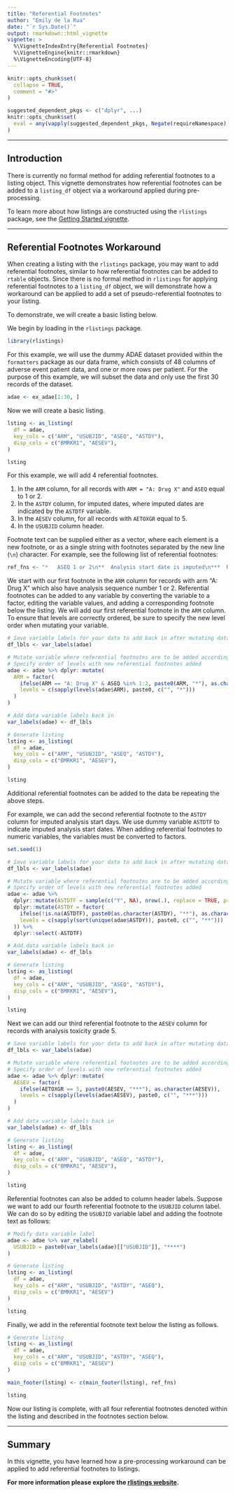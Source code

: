 ```yaml
---
title: "Referential Footnotes"
author: "Emily de la Rua"
date: "`r Sys.Date()`"
output: rmarkdown::html_vignette
vignette: >
  %\VignetteIndexEntry{Referential Footnotes}
  %\VignetteEngine{knitr::rmarkdown}
  %\VignetteEncoding{UTF-8}
---
```


```r
knitr::opts_chunk$set(
  collapse = TRUE,
  comment = "#>"
)

suggested_dependent_pkgs <- c("dplyr", ...)
knitr::opts_chunk$set(
  eval = any(vapply(suggested_dependent_pkgs, Negate(requireNamespace), logical(1), quietly = TRUE))
)
```

---------

## Introduction

There is currently no formal method for adding referential footnotes to a listing object. This vignette demonstrates how referential footnotes can be added to a `listing_df` object via a workaround applied during pre-processing.

To learn more about how listings are constructed using the `rlistings` package, see the [Getting Started vignette](rlistings.html).

---------

## Referential Footnotes Workaround

When creating a listing with the `rlistings` package, you may want to add referential footnotes, similar to how referential footnotes can be added to `rtable` objects. Since there is no formal method in `rlistings` for applying referential footnotes to a `listing_df` object, we will demonstrate how a workaround can be applied to add a set of pseudo-referential footnotes to your listing.

To demonstrate, we will create a basic listing below.

We begin by loading in the `rlistings` package.

```r
library(rlistings)
```

For this example, we will use the dummy ADAE dataset provided within the `formatters` package as our data frame, which consists of 48 columns of adverse event patient data, and one or more rows per patient. For the purpose of this example, we will subset the data and only use the first 30 records of the dataset.

```r
adae <- ex_adae[1:30, ]
```

Now we will create a basic listing.

```r
lsting <- as_listing(
  df = adae,
  key_cols = c("ARM", "USUBJID", "ASEQ", "ASTDY"),
  disp_cols = c("BMRKR1", "AESEV"),
)

lsting
```

For this example, we will add 4 referential footnotes.

1. In the `ARM` column, for all records with `ARM = "A: Drug X"` and `ASEQ` equal to 1 or 2.
2. In the `ASTDY` column, for imputed dates, where imputed dates are indicated by the `ASTDTF` variable.
3. In the `AESEV` column, for all records with `AETOXGR` equal to 5.
3. In the `USUBJID` column header.

Footnote text can be supplied either as a vector, where each element is a new footnote, or as a single string with footnotes separated by the new line (`\n`) character. For example, see the following list of referential footnotes:

```r
ref_fns <- "*   ASEQ 1 or 2\n**  Analysis start date is imputed\n***  Records with ATOXGR = 5\n**** ID column"
```

We start with our first footnote in the `ARM` column for records with arm "A: Drug X" which also have analysis sequence number 1 or 2. Referential footnotes can be added to any variable by converting the variable to a factor, editing the variable values, and adding a corresponding footnote below the listing. We will add our first referential footnote in the `ARM` column. To ensure that levels are correctly ordered, be sure to specify the new level order when mutating your variable.

```r
# Save variable labels for your data to add back in after mutating dataset
df_lbls <- var_labels(adae)

# Mutate variable where referential footnotes are to be added according to your conditions
# Specify order of levels with new referential footnotes added
adae <- adae %>% dplyr::mutate(
  ARM = factor(
    ifelse(ARM == "A: Drug X" & ASEQ %in% 1:2, paste0(ARM, "*"), as.character(ARM)),
    levels = c(sapply(levels(adae$ARM), paste0, c("", "*")))
  )
)

# Add data variable labels back in
var_labels(adae) <- df_lbls

# Generate listing
lsting <- as_listing(
  df = adae,
  key_cols = c("ARM", "USUBJID", "ASEQ", "ASTDY"),
  disp_cols = c("BMRKR1", "AESEV"),
)

lsting
```

Additional referential footnotes can be added to the data be repeating the above steps.

For example, we can add the second referential footnote to the `ASTDY` column for imputed analysis start days. We use dummy variable `ASTDTF` to indicate imputed analysis start dates. When adding referential footnotes to numeric variables, the variables must be converted to factors.

```r
set.seed(1)

# Save variable labels for your data to add back in after mutating dataset
df_lbls <- var_labels(adae)

# Mutate variable where referential footnotes are to be added according to your conditions
# Specify order of levels with new referential footnotes added
adae <- adae %>%
  dplyr::mutate(ASTDTF = sample(c("Y", NA), nrow(.), replace = TRUE, prob = c(0.25, 0.75))) %>%
  dplyr::mutate(ASTDY = factor(
    ifelse(!is.na(ASTDTF), paste0(as.character(ASTDY), "**"), as.character(ASTDY)),
    levels = c(sapply(sort(unique(adae$ASTDY)), paste0, c("", "**")))
  )) %>%
  dplyr::select(-ASTDTF)

# Add data variable labels back in
var_labels(adae) <- df_lbls

# Generate listing
lsting <- as_listing(
  df = adae,
  key_cols = c("ARM", "USUBJID", "ASEQ", "ASTDY"),
  disp_cols = c("BMRKR1", "AESEV"),
)

lsting
```

Next we can add our third referential footnote to the `AESEV` column for records with analysis toxicity grade 5.

```r
# Save variable labels for your data to add back in after mutating dataset
df_lbls <- var_labels(adae)

# Mutate variable where referential footnotes are to be added according to your conditions
# Specify order of levels with new referential footnotes added
adae <- adae %>% dplyr::mutate(
  AESEV = factor(
    ifelse(AETOXGR == 5, paste0(AESEV, "***"), as.character(AESEV)),
    levels = c(sapply(levels(adae$AESEV), paste0, c("", "***")))
  )
)

# Add data variable labels back in
var_labels(adae) <- df_lbls

# Generate listing
lsting <- as_listing(
  df = adae,
  key_cols = c("ARM", "USUBJID", "ASEQ", "ASTDY"),
  disp_cols = c("BMRKR1", "AESEV"),
)

lsting
```

Referential footnotes can also be added to column header labels. Suppose we want to add our fourth referential footnote to the `USUBJID` column label. We can do so by editing the `USUBJID` variable label and adding the footnote text as follows:

```r
# Modify data variable label
adae <- adae %>% var_relabel(
  USUBJID = paste0(var_labels(adae)[["USUBJID"]], "****")
)

# Generate listing
lsting <- as_listing(
  df = adae,
  key_cols = c("ARM", "USUBJID", "ASTDY", "ASEQ"),
  disp_cols = c("BMRKR1", "AESEV")
)

lsting
```

Finally, we add in the referential footnote text below the listing as follows.

```r
# Generate listing
lsting <- as_listing(
  df = adae,
  key_cols = c("ARM", "USUBJID", "ASTDY", "ASEQ"),
  disp_cols = c("BMRKR1", "AESEV")
)

main_footer(lsting) <- c(main_footer(lsting), ref_fns)

lsting
```

Now our listing is complete, with all four referential footnotes denoted within the listing and described in the footnotes section below.

---------

## Summary

In this vignette, you have learned how a pre-processing workaround can be applied to add referential footnotes to listings.

**For more information please explore the [rlistings website](https://insightsengineering.github.io/rlistings/main/).**
